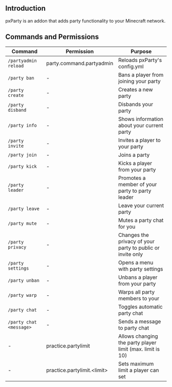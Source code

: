 ## Introduction
pxParty is an addon that adds party functionality to your Minecraft network.

## Commands and Permissions
| Command                 | Permission                   | Purpose                                                    |
| ----------------------- | ---------------------------- | ---------------------------------------------------------- |
| `/partyadmin reload`    | party.command.partyadmin     | Reloads pxParty's config.yml                               |
| `/party ban`            | -                            | Bans a player from joining your party                      |
| `/party create`         | -                            | Creates a new party                                        |
| `/party disband`        | -                            | Disbands your party                                        |
| `/party info`           | -                            | Shows information about your current party                 |
| `/party invite`         | -                            | Invites a player to your party                             |
| `/party join`           | -                            | Joins a party                                              |
| `/party kick`           | -                            | Kicks a player from your party                             |
| `/party leader`         | -                            | Promotes a member of your party to party leader            |
| `/party leave`          | -                            | Leave your current party                                   |
| `/party mute`           | -                            | Mutes a party chat for you                                 |
| `/party privacy`        | -                            | Changes the privacy of your party to public or invite only |
| `/party settings`       | -                            | Opens a menu with party settings                           |
| `/party unban`          | -                            | Unbans a player from your party                            |
| `/party warp`           | -                            | Warps all party members to your                            |
| `/party chat`           | -                            | Toggles automatic party chat                               |
| `/party chat <message>` | -                            | Sends a message to party chat                              |
| -                       | practice.partylimit          | Allows changing the party player limit (max. limit is 10)  |
| -                       | practice.partylimit.\<limit\>| Sets maximum limit a player can set                        |
